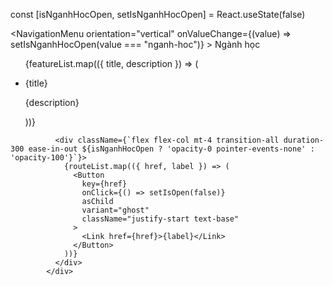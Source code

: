  const [isNganhHocOpen, setIsNganhHocOpen] = React.useState(false)

  <NavigationMenu
                orientation="vertical"
                onValueChange={(value) => setIsNganhHocOpen(value === "nganh-hoc")}
              >
                <NavigationMenuList className="flex-col items-start">
                  <NavigationMenuItem value="nganh-hoc" className="w-full">
                    <NavigationMenuTrigger className="font-semibold text-lg mb-2 justify-start w-full">
                      Ngành học
                    </NavigationMenuTrigger>
                    <NavigationMenuContent>
                      <div className="mt-2">
                        <ul className="flex flex-col gap-2">
                          {featureList.map(({ title, description }) => (
                            <li
                              key={title}
                              className="rounded-md p-3 text-sm hover:bg-muted"
                            >
                              <p className="mb-1 font-semibold leading-none text-foreground">
                                {title}
                              </p>
                              <p className="line-clamp-2 text-muted-foreground">
                                {description}
                              </p>
                            </li>
                          ))}
                        </ul>
                      </div>
                    </NavigationMenuContent>
                  </NavigationMenuItem>
                </NavigationMenuList>
              </NavigationMenu>

              <div className={`flex flex-col mt-4 transition-all duration-300 ease-in-out ${isNganhHocOpen ? 'opacity-0 pointer-events-none' : 'opacity-100'}`}>
                {routeList.map(({ href, label }) => (
                  <Button
                    key={href}
                    onClick={() => setIsOpen(false)}
                    asChild
                    variant="ghost"
                    className="justify-start text-base"
                  >
                    <Link href={href}>{label}</Link>
                  </Button>
                ))}
              </div>
            </div>